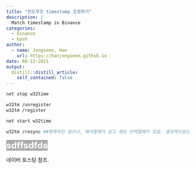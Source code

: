 ```yaml
---
title: "윈도우즈 timestamp 조정하기"
description: |
  Match timestamp in Binance
categories:
  - binance
  - bash
author:
  - name: Jongseon, Han
    url: https://hanjongseon.github.io
date: 08-12-2021
output:
  distill::distill_article:
    self_contained: false
---
```


```bash
net stop w32time

w32tm /unregister
w32tm /register

net start w32time

w32tm /resync ##명확하진 않으나, 해야할때가 있고 해도 안먹힐때가 있음. 결과적으로는 둘다 작동.
```

<p><span style="background-color: rgb(172, 172, 172); font-size: 18pt; color: rgb(255, 255, 255);"><b>sdffsdfds</b></span></p>

네이버 포스팅 참조.


